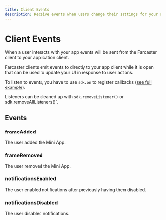 ```yaml
---
title: Client Events
description: Receive events when users change their settings for your app
---
```


# Client Events

When a user interacts with your app events will be sent from the Farcaster
client to your application client.


Farcaster clients emit events to directly to your app client while it is open that can 
be used to update your UI in response to user actions.

To listen to events, you have to use `sdk.on` to register callbacks ([see full
example](https://github.com/farcasterxyz/frames-v2-demo/blob/20d454f5f6b1e4f30a6a49295cbd29ca7f30d44a/src/components/Demo.tsx#L92-L124)).

Listeners can be cleaned up with `sdk.removeListener()` or sdk.removeAllListeners()`.

## Events

### frameAdded

The user added the Mini App.

### frameRemoved

The user removed the Mini App.

### notificationsEnabled

The user enabled notifications after previously having them disabled.

### notificationsDisabled

The user disabled notifications.

